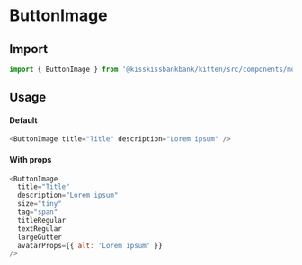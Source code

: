 
<Meta title="Molecules/Buttons/ButtonImage" component={ButtonImage} />

# ButtonImage

<Canvas>
  <Story name="Example" story={stories.Default} />
</Canvas>

## Import

```js
import { ButtonImage } from '@kisskissbankbank/kitten/src/components/molecules/buttons/button-image-with-text'
```

## Usage

#### Default

```js
<ButtonImage title="Title" description="Lorem ipsum" />
```

#### With props

```js
<ButtonImage
  title="Title"
  description="Lorem ipsum"
  size="tiny"
  tag="span"
  titleRegular
  textRegular
  largeGutter
  avatarProps={{ alt: 'Lorem ipsum' }}
/>
```

